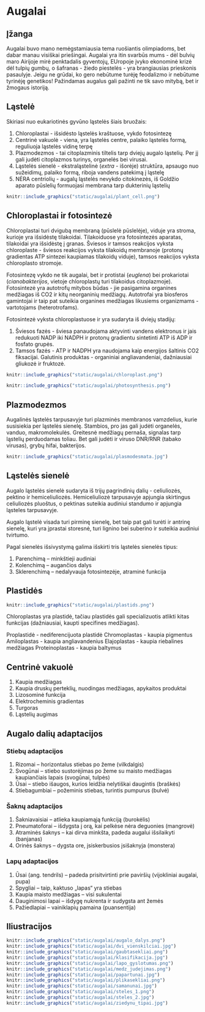 # Augalai

## Įžanga

Augalai buvo mano nemėgstamiausia tema ruošiantis olimpiadoms, bet dabar manau visiškai priešingai. Augalai yra itin svarbūs mums - dėl bulvių maro Airijoje mirė penktadalis gyventojų, EUropoje įvyko ekonominė krizė dėl tulpių gumbų, o šafranas - žiedo piestelės - yra brangiausias prieskonis pasaulyje. Jeigu ne grūdai, ko gero nebūtume turėję feodalizmo ir nebūtume tyrinėję genetikos! Pažindamas augalus gali pažinti ne tik savo mitybą, bet ir žmogaus istoriją.

## Ląstelė

Skiriasi nuo eukariotinės gyvūno ląstelės šiais bruožais:

1. Chloroplastai - išsidėsto ląstelės kraštuose, vykdo fotosintezę
2. Centrinė vakuolė - viena, yra ląstelės centre, palaiko ląstelės formą, reguliuoja ląstelės vidinę terpę
3. Plazmodezmos - tai citoplazminis tiltelis tarp dviejų augalo ląstelių. Per jį gali judėti citoplazmos turinys, organelės bei virusai.
4. Ląstelės sienelė - ekstraląstelinė (*extra* - išorėje) struktūra, apsaugo nuo sužeidimų, palaiko formą, riboja vandens patekimą į ląstelę  
5. NĖRA centriolių - augalų ląstelės nevykdo citokinezės, iš Goldžio aparato pūslelių formuojasi membrana tarp dukterinių ląstelių

```r

knitr::include_graphics("static/augalai/plant_cell.png")

```

## Chloroplastai ir fotosintezė

Chloroplastai turi dvigubą membraną (pūslelė pūslelėje), viduje yra stroma, kurioje yra išsidėstę tilakoidai. Tilakoiduose yra fotosintezės aparatas, tilakoidai yra išsidėstę į granas. Šviesos ir tamsos reakcijos vyksta chloroplaste - šviesos reakcijos vyksta tilakoidų membranoje (protonų gradientas ATP sintezei kaupiamas tilakoidų viduje), tamsos reakcijos vyksta chloroplasto stromoje.

Fotosintezę vykdo ne tik augalai, bet ir protistai (_euglena_) bei prokariotai (_cianobakterijos_, vietoje chloroplastų turi tilakoidus citoplazmoje). Fotosintezė yra autotrofų mitybos būdas - jie pasigamina organines medžiagas iš CO2 ir kitų neorganinių medžiagų. Autotrofai yra biosferos gamintojai ir taip pat suteikia organines medžiagas likusiems organizmams - vartotojams (heterotrofams). 

Fotosintezė vyksta chloroplastuose ir yra sudaryta iš dviejų stadijų:

1. Šviesos fazės - šviesa panaudojama aktyvinti vandens elektronus ir jais redukuoti NADP iki NADPH ir protonų gradientu sintetinti ATP iš ADP ir fosfato grupės. 
2. Tamsos fazės - ATP ir NADPH yra naudojama kaip energijos šaltinis CO2 fiksacijai. Galutinis produktas - organiniai angliavandeniai, dažniausiai gliukozė ir fruktozė.

```r

knitr::include_graphics("static/augalai/chloroplast.png")

knitr::include_graphics("static/augalai/photosynthesis.png")

```

## Plazmodezmos

Augalinės ląstelės tarpusavyje turi plazminės membranos vamzdelius, kurie susisiekia per ląstelės sienelę. Stambios, pro jas gali judėti organelės, vanduo, makromolekulės. Greitesnė medžiagų pernaša, signalas tarp ląstelių perduodamas toliau. Bet gali judėti ir viruso DNR/RNR (tabako virusas), grybų hifai, bakterijos.

```r

knitr::include_graphics("static/augalai/plasmodesmata.jpg")

```


## Ląstelės sienelė

Augalo ląstelės sienelė sudaryta iš trijų pagrindinių dalių - celiuliozės, pektino ir hemiceliuliozės. Hemiceliuliozė tarpusavyje apjungia skirtingus celiuliozės pluoštus, o pektinas suteikia audiniui standumo ir apjungia ląsteles tarpusavyje. 

Augalo ląstelė visada turi pirminę sienelę, bet taip pat gali turėti ir antrinę sienelę, kuri yra įprastai storesnė, turi lignino bei suberino ir suteikia audiniui tvirtumo.

Pagal sienelės išsivystymą galima išskirti tris ląstelės sienelės tipus:

1. Parenchimą – minkštieji audiniai
2. Kolenchimą – augančios dalys
3. Sklerenchimą – nedalyvauja fotosintezėje, atraminė funkcija


## Plastidės

```r

knitr::include_graphics("static/augalai/plastids.png")

```

Chloroplastas yra plastidė, tačiau plastidės gali specializuotis atlikti kitas funkcijas (dažniausiai, kaupti specifines medžiagas).

Proplastidė - nediferencijuota plastidė
Chromoplastas - kaupia pigmentus
Amiloplastas - kaupia angliavandenius
Elajoplastas - kaupia riebalines medžiagas
Proteinoplastas - kaupia baltymus

## Centrinė vakuolė

1. Kaupia medžiagas
2. Kaupia druskų perteklių, nuodingas medžiagas, apykaitos produktai
3. Lizosominė funkcija
4. Elektrocheminis gradientas
5. Turgoras
6. Ląstelių augimas

## Augalo dalių adaptacijos

### Stiebų adaptacijos

1. Rizomai – horizontalus stiebas po žeme (vilkdalgis)
2. Svogūnai – stiebo sustorėjimas po žeme su maisto medžiagas kaupiančiais lapais (svogūnai, tulpės)
3. Ūsai – stiebo išaugos, kurios leidžia nelytiškai daugintis (braškės)
4. Stiebagumbiai – požeminis stiebas, turintis pumpurus (bulvė) 

### Šaknų adaptacijos

1. Šakniavaisiai – atlieka kaupiamąją funkciją (burokėlis)
2. Pneumatoforai – išdygsta į orą, kai pelkėse nėra deguonies (mangrovė)
3. Atraminės šaknys – kai dirva minkšta, padeda augalui išsilaikyti (banjanas)
4. Orinės šaknys – dygsta ore, įsiskerbusios įsišaknyja (monstera)

### Lapų adaptacijos

1. Ūsai (ang. tendrils) – padeda prisitvirtinti prie paviršių (vijokliniai augalai, pupa)
2. Spygliai – taip, kaktuso „lapas“ yra stiebas
3. Kaupia maisto medžiagas – visi sukulentai
4. Dauginimosi lapai – išdygę nukrenta ir sudygsta ant žemės
5. Pažiedlapiai – vainiklapių pamaina (puansentija)


## Iliustracijos

```r

knitr::include_graphics("static/augalai/augalo_dalys.png")
knitr::include_graphics("static/augalai/dvi_vienskilciai.jpg")
knitr::include_graphics("static/augalai/gaubtasekliai.png")
knitr::include_graphics("static/augalai/klasifikacija.jpg")
knitr::include_graphics("static/augalai/lapo_gyslotumas.png")
knitr::include_graphics("static/augalai/medz_judejimas.png")
knitr::include_graphics("static/augalai/papartunai.jpg")
knitr::include_graphics("static/augalai/plikasekliai.png")
knitr::include_graphics("static/augalai/samanunai.jpg")
knitr::include_graphics("static/augalai/steles_1.png")
knitr::include_graphics("static/augalai/steles_2.jpg")
knitr::include_graphics("static/augalai/ziedynu_tipai.jpg")

```
